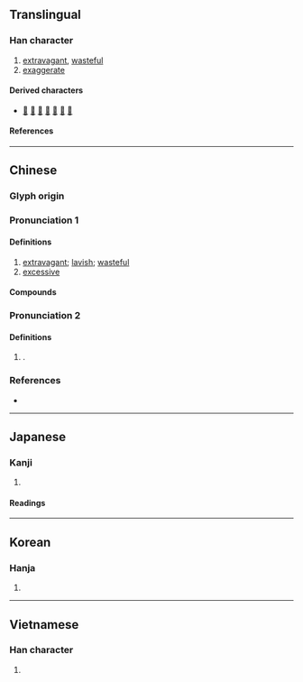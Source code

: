 {{character info}}
{{character info|0x2F85F}}
==Translingual==

===Han character===
{{Han char|rn=37|rad=大|as=09|sn=12|four=40604|canj=KJKA|ids=⿱大者}}

# [[extravagant]], [[wasteful]]
# [[exaggerate]]

====Derived characters====
* [[𠾏]] [[㦋]] [[撦]] [[㵔]] [[譇]] [[奲]] [[𨶶]]

====References====
{{Han ref|kx=0253.090|dkj=05964|dj=0514.340|hdz=10542.060|uh=5962|ud=22882|bh=B0F8|bd=45304}}
{{Han ref|uh=2F85F}}

----

==Chinese==
{{zh-forms|alt=奓}}

===Glyph origin===
{{Han etym}}

===Pronunciation 1===
{{zh-pron
|m=shē
|c=ce1,se1
|h=pfs=sâ
|mn=qz,xm:sia/tw,zz:chhia
|mn_note=sia - literary; chhia - vernacular
|mc=y
|oc=y
|cat=a
}}

====Definitions====
{{zh-hanzi}}

# [[extravagant]]; [[lavish]]; [[wasteful]]
# [[excessive]]

====Compounds====
{{zh-der|奢侈|奢侈品|奢放|奢望|奢求|奢泰|奢華|奢遮|奢靡|浮奢|省慾去奢|禮奢寧儉|窮奢極侈|窮奢極欲|肆奢|豐奢|豪奢|豪奢放逸|驕奢|驕奢淫佚|驕奢淫泆|驕奢淫逸|驕奢無度}}

===Pronunciation 2===
{{zh-pron
|m=shá
|c=
|mc=n
|oc=n
|cat=pn
}}

====Definitions====
{{zh-hanzi}}

# {{surname|zh}}.

===References===
* {{R:yue:Hanzi}}

----

==Japanese==

===Kanji===
{{ja-kanji|grade=|rs=大09}}

# {{rfdef|ja|sort=大09}}

====Readings====
{{ja-readings
|on=しゃ
|kun=おご-る
}}

----

==Korean==

===Hanja===
{{ko-hanja|hangeul=사|rv=sa|mr=sa}}

# {{rfdef|ko|sort=大09}}

----

==Vietnamese==

===Han character===
{{vi-readings|reading=xa|rs=大09}}

# {{rfdef|vi|sort=大09}}
